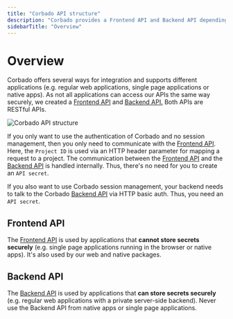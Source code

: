```yaml
---
title: "Corbado API structure"
description: "Corbado provides a Frontend API and Backend API depending on the way you want to integrate and your tech stack."
sidebarTitle: "Overview"
---
```


# Overview

Corbado offers several ways for integration and supports different applications (e.g. regular web applications, single page applications or native apps). As not all applications can access our APIs the same way securely, we created a [Frontend API](/overview/corbado-api-structure/frontend-api) and [Backend API.](/overview/corbado-api-structure/backend-api) Both APIs are RESTful APIs.

![Corbado API structure](/images/overview/api-structure.png)

If you only want to use the authentication of Corbado and no session management, then you only need to communicate with the [Frontend API](/overview/corbado-api-structure/frontend-api). Here, the `Project ID` is used via an HTTP header parameter for mapping a request to a project. The communication between the [Frontend API](/overview/corbado-api-structure/frontend-api) and the [Backend API](/overview/corbado-api-structure/backend-api) is handled internally. Thus, there's no need for you to create an `API secret`.

If you also want to use Corbado session management, your backend needs to talk to the Corbado [Backend API](/overview/corbado-api-structure/backend-api) via HTTP basic auth. Thus, you need an `API secret`.

## Frontend API

The [Frontend API](/overview/corbado-api-structure/frontend-api) is used by applications that **cannot store secrets securely** (e.g. single page applications running in the browser or native apps). It's also used by our web and native packages.

## Backend API

The [Backend API](/overview/corbado-api-structure/backend-api) is used by applications that **can store secrets securely** (e.g. regular web applications with a private server-side backend). Never use the Backend API from native apps or single page applications.
